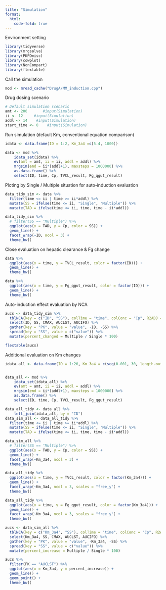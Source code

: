 ```yaml
---
title: "Simulation"
format:
  html:
    code-fold: true
---
```


Environment setting

```r
library(tidyverse)
library(mrgsolve)
library(PKPDmisc)
library(cowplot)
library(NonCompart)
library(flextable)

```

Call the simulation 

```r

mod <- mread_cache("DrugA/MM_induction.cpp")

```

Drug dosing scenario

```r
# Default simulation scenario
amt <- 200       #input(Simulation)
ii <- 12     #input(Simulation)
addl <- 14    #input(Simulation)
start_time <- 0    #input(Simulation)
```

Run simulation (default Km, conventional equation comparison)

```r

idata <- data.frame(ID = 1:2, Km_3a4 =c(5.4, 1000)) 

data <- mod %>%
    idata_set(idata) %>%
    ev(amt = amt, ii = ii, addl = addl) %>%
    mrgsim(end = ii*(addl+1), maxsteps = 1000000) %>%
    as.data.frame() %>%
    select(ID, time, Cp, TVCL_result, Fg_qgut_result)

```


Ploting by Single / Multiple situation for auto-induction evaluation

```r
data_tidy_sim <- data %>%
  filter(time <= ii | time >= ii*addl) %>%
  mutate(SS = ifelse(time <= ii, "Single", "Multiple")) %>%
  mutate(TAD = ifelse(time <= ii, time, time - ii*addl)) 

data_tidy_sim %>%
  # filter(SS == "Multiple") %>%
  ggplot(aes(x = TAD, y = Cp, color = SS)) +
  geom_line() +
  facet_wrap(~ID, ncol = 3) +
  theme_bw()
```

Close evaluation on hepatic clearance & Fg change

```r

data %>%
  ggplot(aes(x = time, y = TVCL_result, color = factor(ID))) +
  geom_line() +
  theme_bw()

data %>%
  ggplot(aes(x = time, y = Fg_qgut_result, color = factor(ID))) +
  geom_line() +
  theme_bw()
```


Auto-induction effect evaluation by NCA

```r
aucs <- data_tidy_sim %>%
  tblNCA(key = c("ID", "SS"), colTime = "time", colConc = "Cp", R2ADJ = -1) %>%
  select(ID, SS, CMAX, AUCLST, AUCIFO) %>%
  gather(key = "PK", value = "value", -ID, -SS) %>%
  spread(key = "SS", value = c("value")) %>%
  mutate(percent_changed = Multiple / Single * 100) 

flextable(aucs)
```


Additional evaluation on Km changes

```r
idata_all <- data.frame(ID = 1:20, Km_3a4 = c(seq(0.001, 30, length.out = 10), seq(100, 1000, length.out = 10))) 


data_all <- mod %>%
    idata_set(idata_all) %>%
    ev(amt = amt, ii = ii, addl = addl) %>%
    mrgsim(end = ii*(addl+1), maxsteps = 1000000) %>%
    as.data.frame() %>%
    select(ID, time, Cp, TVCL_result, Fg_qgut_result)

data_all_tidy <- data_all %>%
    left_join(idata_all, by = "ID")
data_sim_all <- data_all_tidy %>%
  filter(time <= ii | time >= ii*addl) %>%
  mutate(SS = ifelse(time <= ii, "Single", "Multiple")) %>%
  mutate(TAD = ifelse(time <= ii, time, time - ii*addl)) 


```


```r

data_sim_all %>%
  # filter(SS == "Multiple") %>%
  ggplot(aes(x = TAD, y = Cp, color = SS)) +
  geom_line() +
  facet_wrap(~Km_3a4, ncol = 3) +
  theme_bw()

```


```r
data_all_tidy %>%
  ggplot(aes(x = time, y = TVCL_result, color = factor(Km_3a4))) +
  geom_line() +
  facet_wrap(~Km_3a4, ncol = 3, scales = "free_y") +
  theme_bw()

data_all_tidy %>%
  ggplot(aes(x = time, y = Fg_qgut_result, color = factor(Km_3a4))) +
  geom_line() +
  facet_wrap(~Km_3a4, ncol = 3, scales = "free_y") +
  theme_bw()
```


```r

aucs <- data_sim_all %>%
  tblNCA(key = c("Km_3a4", "SS"), colTime = "time", colConc = "Cp", R2ADJ = -1) %>%
  select(Km_3a4, SS, CMAX, AUCLST, AUCIFO) %>%
  gather(key = "PK", value = "value", -Km_3a4, -SS) %>%
  spread(key = "SS", value = c("value")) %>%
  mutate(percent_increase = Multiple / Single * 100) 

aucs %>%
  filter(PK == "AUCLST") %>%
  ggplot(aes(x = Km_3a4, y = percent_increase)) +
  geom_line() +
  geom_point() +
  theme_bw()
```
